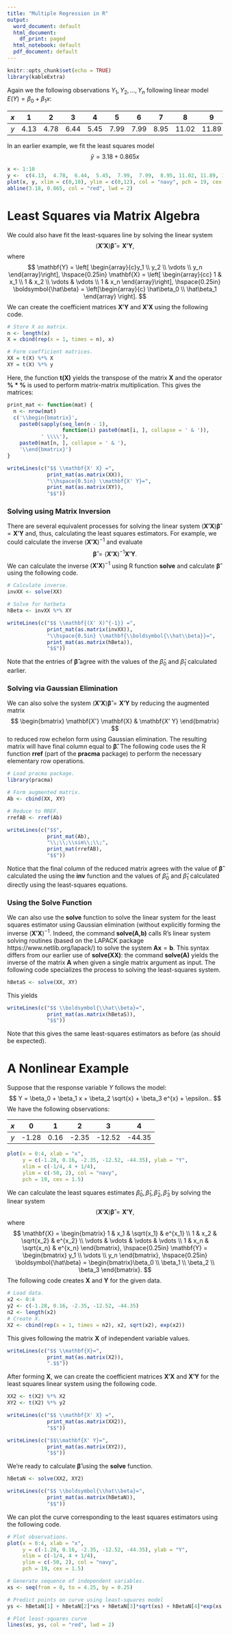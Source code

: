 ---
title: "Multiple Regression in R"
output:
  word_document: default
  html_document:
    df_print: paged
  html_notebook: default
  pdf_document: default
---

```{r setup, include=FALSE}
knitr::opts_chunk$set(echo = TRUE)
library(kableExtra)
```


Again we the following observations $Y_1, Y_2, \dots, Y_n$ following linear model $E(Y) = \beta_0 + \beta_1 x$: 

| $x$ | 1 | 2 | 3 | 4 | 5 | 6 | 7 | 8 | 9 | 10 |
|:---:|:---:|:---:|:---:|:---:|:---:|:---:|:---:|:---:|:---:|:---:|:---:|
|$y$ | 4.13 |  4.78 | 6.44 |  5.45 | 7.99 |  7.99 |  8.95 | 11.02 | 11.89 | 10.75 |

In an earlier example, we fit the least squares model 
$$
  \hat y = 3.18 + 0.865 x
$$
```{r plotline}
x <- 1:10
y <-  c(4.13,  4.78,  6.44,  5.45,  7.99,  7.99,  8.95, 11.02, 11.89, 10.75)
plot(x, y, xlim = c(0,10), ylim = c(0,12), col = "navy", pch = 19, cex = 1.5)
abline(3.18, 0.865, col = "red", lwd = 2)
```

# Least Squares via Matrix Algebra

We could also have fit the least-squares line by solving the linear system 
$$
  (\mathbf{X'} \mathbf{X}) \boldsymbol{\hat\beta} = \mathbf{X'} \mathbf{Y},
$$
where
$$
  \mathbf{Y} = \left[ \begin{array}{c}y_1 \\ y_2 \\ \vdots \\ y_n \end{array}\right], \hspace{0.25in}
  \mathbf{X} = \left[ \begin{array}{cc} 1 & x_1 \\ 1 & x_2 \\ \vdots & \vdots \\ 1 & x_n \end{array}\right],
  \hspace{0.25in}
  \boldsymbol{\hat\beta} = \left[\begin{array}{c} \hat\beta_0 \\ \hat\beta_1 \end{array} \right].
$$
We can create the coefficient matrices $\mathbf{X'}\mathbf{Y}$ and $\mathbf{X' X}$ using the following code.
```{r makeMatrices}
# Store X as matrix.
n <- length(x)
X = cbind(rep(x = 1, times = n), x)

# Form coefficient matrices.
XX = t(X) %*% X
XY = t(X) %*% y
```
Here, the function **t(X)** yields the transpose of the matrix $\mathbf{X}$ and the operator $\mathbf{\% * \%}$ is used to perform matrix-matrix multiplication.
This gives the matrices:
```{r printMatrix, echo=FALSE}
print_mat <- function(mat) {
  n <- nrow(mat)
  c('\\begin{bmatrix}',
    paste0(sapply(seq_len(n - 1),
                  function(i) paste0(mat[i, ], collapse = ' & ')),
           ' \\\\'),
    paste0(mat[n, ], collapse = ' & '),
    '\\end{bmatrix}')
} 
```

```{r displayMatrices, echo = FALSE, results = 'asis'}
writeLines(c("$$ \\mathbf{X' X} =", 
             print_mat(as.matrix(XX)),  
             "\\hspace{0.5in} \\mathbf{X' Y}=",
             print_mat(as.matrix(XY)),
             "$$"))
```

### Solving using Matrix Inversion

There are several equivalent processes for solving the linear system $(\mathbf{X'} \mathbf{X}) \boldsymbol{\hat\beta} = \mathbf{X'} \mathbf{Y}$ and, thus, calculating the least squares estimators.
For example, we could calculate the inverse $(\mathbf{X'} \mathbf{X})^{-1}$ and evaluate
$$
  \boldsymbol{\hat\beta} = (\mathbf{X'} \mathbf{X})^{-1} \mathbf{X'Y}.
$$
We can calculate the inverse $(\mathbf{X'} \mathbf{X})^{-1}$ using R function **solve** and calculate $\boldsymbol{\hat\beta}$ using the following code.
```{r matInv}
# Calculate inverse.
invXX <- solve(XX)

# Solve for hatbeta
hBeta <- invXX %*% XY
```

```{r matInvSol, echo = FALSE, results = 'asis'}
writeLines(c("$$ \\mathbf{(X' X)^{-1}} =", 
             print_mat(as.matrix(invXX)),  
             "\\hspace{0.5in} \\mathbf{\\boldsymbol{\\hat\\beta}}=",
             print_mat(as.matrix(hBeta)),
             "$$"))
```
Note that the entries of $\boldsymbol{\hat\beta}$ agree with the values of the $\hat\beta_0$ and $\hat\beta_1$ calculated earlier.

### Solving via Gaussian Elimination

We can also solve the system $(\mathbf{X'} \mathbf{X}) \boldsymbol{\hat\beta} = \mathbf{X'} \mathbf{Y}$ by reducing the augmented matrix 
$$
  \begin{bmatrix} \mathbf{X'} \mathbf{X} & \mathbf{X' Y} \end{bmatrix}
$$
to reduced row echelon form using Gaussian elimination. 
The resulting matrix will have final column equal to $\boldsymbol{\hat\beta}$.
The following code uses the R function **rref** (part of the **pracma** package) to perform the necessary elementary row operations.
```{r GE}
# Load pracma package.
library(pracma)

# Form augmented matrix.
Ab <- cbind(XX, XY)

# Reduce to RREF.
rrefAB <- rref(Ab)
```

```{r rrefSol, echo = FALSE, results = 'asis'}
writeLines(c("$$", 
             print_mat(Ab),  
             "\\;\\;\\sim\\;\\;",
             print_mat(rrefAB),
             "$$"))
```
Notice that the final column of the reduced matrix agrees with the value of $\boldsymbol{\hat\beta}$ calculated the using the **inv** function and the values of $\hat\beta_0$ and $\hat\beta_1$ calculated directly using the least-squares equations.

### Using the Solve Function

We can also use the **solve** function to solve the linear system  for the least squares estimator  using Gaussian elimination (without explicitly forming the inverse $(\mathbf{X'X})^{-1}$.
Indeed, the command **solve(A,b)** calls R's linear system solving routines (based on the LAPACK package https://www.netlib.org/lapack/) to solve the system $\mathbf{A x} = \mathbf{b}$.
This syntax differs from our earlier use of **solve(XX)**: the command **solve(A)** yields the inverse of the matrix $\mathbf{A}$ when given a single matrix argument as input.
The following code specializes the process to solving the least-squares system.
```{r useSolve}
hBetaS <- solve(XX, XY)
```
This yields 
```{r matSolveSol, echo = FALSE, results = 'asis'}
writeLines(c("$$ \\boldsymbol{\\hat\\beta}=",
             print_mat(as.matrix(hBetaS)),
             "$$"))
```
Note that this gives the same least-squares estimators as before (as should be expected).

# A Nonlinear Example

Suppose that the response variable $Y$  follows the model:
$$
  Y = \beta_0 + \beta_1 x + \beta_2 \sqrt{x} + \beta_3 e^{x} + \epsilon..
$$
We have the following observations:

| $x$ | 0 | 1 | 2 | 3 | 4 | 
|:---:|:---:|:---:|:---:|:---:|:---:|
|$y$ | -1.28| 0.16 | -2.35 | -12.52 | -44.35 |

```{r plotNonlinear, echo = FALSE}
plot(x = 0:4, xlab = "x",
     y = c(-1.28, 0.16, -2.35, -12.52, -44.35), ylab = "Y",
     xlim = c(-1/4, 4 + 1/4), 
     ylim = c(-50, 2), col = "navy", 
     pch = 19, cex = 1.5)
```

We can calculate the least squares estimates $\hat\beta_0, \hat\beta_1, \hat\beta_2, \hat\beta_3$ by solving the linear system 
$$
  (\mathbf{X'X}) \boldsymbol{\hat\beta} = \mathbf{X'Y},
$$
where 
$$
  \mathbf{X} = 
    \begin{bmatrix} 1 & x_1 & \sqrt{x_1} & e^{x_1} \\
              1 & x_2 & \sqrt{x_2} & e^{x_2} \\
              \vdots & \vdots & \vdots & \vdots \\
              1 & x_n & \sqrt{x_n} & e^{x_n}
    \end{bmatrix}, \hspace{0.25in}
    \mathbf{Y} = \begin{bmatrix} y_1 \\ \vdots \\ y_n \end{bmatrix}, 
    \hspace{0.25in}
    \boldsymbol{\hat\beta} = \begin{bmatrix}\beta_0 \\ \beta_1 \\ \beta_2 \\ \beta_3 \end{bmatrix}.
$$
The following code creates $\mathbf{X}$ and $\mathbf{Y}$ for the given data.
```{r nlData}
# Load data.
x2 <- 0:4
y2 <- c(-1.28, 0.16, -2.35, -12.52, -44.35)
n2 <- length(x2)
# Create X.
X2 <- cbind(rep(x = 1, times = n2), x2, sqrt(x2), exp(x2))
```
This gives following the matrix $\boldsymbol{X}$ of independent variable values.
```{r nlX, echo = FALSE, results = 'asis'}
writeLines(c("$$ \\mathbf{X}=",
             print_mat(as.matrix(X2)),
             ".$$"))
```

After forming $\mathbf{X}$, we can create the coefficient matrices $\mathbf{X'X}$ and $\mathbf{X'Y}$ for the least squares linear system using the following code.
```{r nlCoeffs}
XX2 <- t(X2) %*% X2
XY2 <- t(X2) %*% y2
```
```{r displayNLXX, echo = FALSE, results = 'asis'}
writeLines(c("$$ \\mathbf{X' X} =", 
             print_mat(as.matrix(XX2)),  
             "$$"))
```
```{r displayNLXY, echo = FALSE, results = 'asis'}
writeLines(c("$$\\mathbf{X' Y}=",
             print_mat(as.matrix(XY2)),
             "$$"))
```
We're ready to calculate $\boldsymbol{\hat\beta}$ using the **solve** function.
```{r solveNL}
hBetaN <- solve(XX2, XY2)
```
```{r displayNLB, echo = FALSE, results = 'asis'}
writeLines(c("$$ \\boldsymbol{\\hat\\beta}=",
             print_mat(as.matrix(hBetaN)),
             "$$"))
```

We can plot the curve corresponding to the least squares estimators using the following code.
```{r plotNLCurve}
# Plot observations.
plot(x = 0:4, xlab = "x",
     y = c(-1.28, 0.16, -2.35, -12.52, -44.35), ylab = "Y",
     xlim = c(-1/4, 4 + 1/4), 
     ylim = c(-50, 2), col = "navy", 
     pch = 19, cex = 1.5)

# Generate sequence of independent variables.
xs <- seq(from = 0, to = 4.25, by = 0.25)

# Predict points on curve using least-squares model
ys <- hBetaN[1] + hBetaN[2]*xs + hBetaN[3]*sqrt(xs) + hBetaN[4]*exp(xs)

# Plot least-squares curve
lines(xs, ys, col = "red", lwd = 2)
```